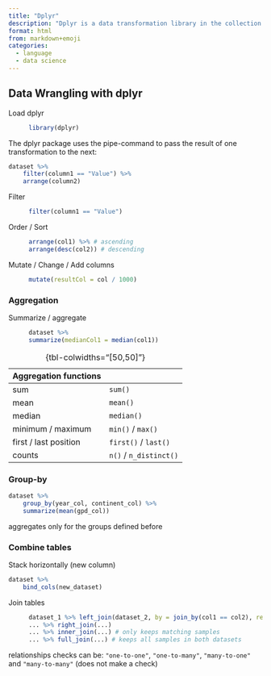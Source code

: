 ---
title: "Dplyr"
description: "Dplyr is a data transformation library in the collection Tidyverse."
format: html
from: markdown+emoji
categories:
  - language
  - data science
---

## Data Wrangling with dplyr

Load dplyr
: ```R
library(dplyr)
``` 

The dplyr package uses the pipe-command to pass the result of one transformation to the next:
```R
dataset %>%
    filter(column1 == "Value") %>%
    arrange(column2)
```

Filter
: ```R
filter(column1 == "Value")
```

Order / Sort
: ```R
arrange(col1) %>% # ascending
    arrange(desc(col2)) # descending
``` 

Mutate / Change / Add columns
: ```R
mutate(resultCol = col / 1000) 
```

### Aggregation

Summarize / aggregate
: ```R
dataset %>%
    summarize(medianCol1 = median(col1))
```

Aggregation functions  | 
-----------------------|-----
sum                    | `sum()`
mean                   | `mean()`
median                 | `median()`
minimum / maximum      | `min()` / `max()`
first / last position  | `first()` / `last()`
counts                 | `n()` / `n_distinct()`

:  {tbl-colwidths="[50,50]"}

### Group-by

```R
dataset %>%
    group_by(year_col, continent_col) %>% 
    summarize(mean(gpd_col))
```
aggregates only for the groups defined before

### Combine tables

Stack horizontally (new column)
```R
dataset %>%
    bind_cols(new_dataset)
```

Join tables
: ```R
dataset_1 %>% left_join(dataset_2, by = join_by(col1 == col2), relationship = "one-to-one") 
... %>% right_join(...)
... %>% inner_join(...) # only keeps matching samples
... %>% full_join(...) # keeps all samples in both datasets
```

relationships checks can be: `"one-to-one"`, `"one-to-many"`, `"many-to-one"` and `"many-to-many"` (does not make a check)